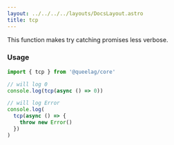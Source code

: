 ```yaml
---
layout: ../../../../layouts/DocsLayout.astro
title: tcp
---
```


This function makes try catching promises less verbose.

### Usage

```ts
import { tcp } from '@queelag/core'

// will log 0
console.log(tcp(async () => 0))

// will log Error
console.log(
  tcp(async () => {
    throw new Error()
  })
)
```
